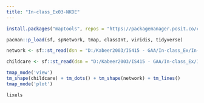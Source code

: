 ```yaml
---
title: "In-class_Ex03-NKDE"
---
```


```r
install.packages("maptools", repos = "https://packagemanager.posit.co/cran/2023-10-13")

pacman::p_load(sf, spNetwork, tmap, classInt, viridis, tidyverse)
```

```r
network <- sf::st_read(dsn = "D:/Kabeer2003/IS415 - GAA/In-class_Ex/In-class_Ex03/data/data/geospatial", layer = "Punggol_St") 

childcare <- sf::st_read(dsn = "D:/Kabeer2003/IS415 - GAA/In-class_Ex/In-class_Ex03/data/data/geospatial", layer = "Punggol_CC")
```

```r
tmap_mode('view')
tm_shape(childcare) + tm_dots() + tm_shape(network) + tm_lines()
tmap_mode('plot')
```

```r
lixels
```